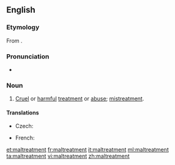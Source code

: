 ==English==
===Etymology===
From {{prefix|mal|treatment}}.

===Pronunciation===
*{{a|UK}} {{IPA|/malˈtɹiːtmənt/}}

===Noun===
{{en-noun|-}}

# [[cruel|Cruel]] or [[harmful]] [[treatment]] or [[abuse]]; [[mistreatment]].

====Translations====
{{trans-top|cruel or harmful treatment}}
* Czech: {{t-|cs|týrání|n}}
{{trans-mid}}
* French: {{t|fr|sévice|m}}
{{trans-bottom}}

[[et:maltreatment]]
[[fr:maltreatment]]
[[it:maltreatment]]
[[ml:maltreatment]]
[[ta:maltreatment]]
[[vi:maltreatment]]
[[zh:maltreatment]]